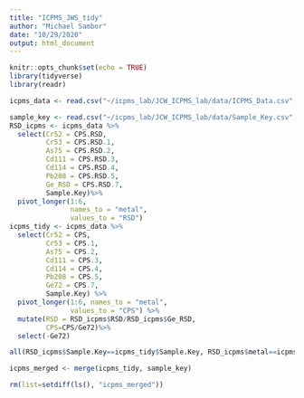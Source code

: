 ```yaml
---
title: "ICPMS_JWS_tidy"
author: "Michael Sambor"
date: "10/29/2020"
output: html_document
---
```


```r
knitr::opts_chunk$set(echo = TRUE)
library(tidyverse)
library(readr)
```

```r
icpms_data <- read.csv("~/icpms_lab/JCW_ICPMS_lab/data/ICPMS_Data.csv", skip = 1, na="N/A")

sample_key <- read.csv("~/icpms_lab/JCW_ICPMS_lab/data/Sample_Key.csv", skip =0)
RSD_icpms <- icpms_data %>%
  select(Cr52 = CPS.RSD,
         Cr53 = CPS.RSD.1,
         As75 = CPS.RSD.2,
         Cd111 = CPS.RSD.3,
         Cd114 = CPS.RSD.4,
         Pb208 = CPS.RSD.5,
         Ge_RSD = CPS.RSD.7, 
         Sample.Key)%>%
  pivot_longer(1:6,
               names_to = "metal",
               values_to = "RSD")
icpms_tidy <- icpms_data %>%
  select(Cr52 = CPS,
         Cr53 = CPS.1,
         As75 = CPS.2,
         Cd111 = CPS.3,
         Cd114 = CPS.4,
         Pb208 = CPS.5,
         Ge72 = CPS.7,
         Sample.Key) %>%
  pivot_longer(1:6, names_to = "metal",
               values_to = "CPS") %>%
  mutate(RSD = RSD_icpms$RSD/RSD_icpms$Ge_RSD,
         CPS=CPS/Ge72)%>%
  select(-Ge72)

all(RSD_icpms$Sample.Key==icpms_tidy$Sample.Key, RSD_icpms$metal==icpms_tidy$metal)

icpms_merged <- merge(icpms_tidy, sample_key)
```

```r
rm(list=setdiff(ls(), "icpms_merged"))
```

```r

```


